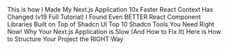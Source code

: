 <Bookmarks title="Videos">
  <BookmarkLink href="https://youtu.be/TrtQWsSrB_c?si=FhjE6Y0D5YU2cgTP">
    This is how I Made My Next.js Application 10x Faster
  </BookmarkLink>
  <BookmarkLink href="https://youtu.be/3WLVsxlVTxk?si=i7jWnK6HBIeJzGW4">
    React Context Has Changed (v19 Full Tutorial)
  </BookmarkLink>
  <BookmarkLink href="https://youtu.be/U6YZfpiFhkQ?si=_Wz3Y_oEeubW5jlv">
    I Found Even BETTER React Component Libraries Built on Top of Shadcn UI
  </BookmarkLink>
  <BookmarkLink href="https://youtu.be/-rdqQhw1_4M?si=Fs-W3ec4aU9eRGqg">
    Top 10 Shadcn Tools You Need Right Now!
  </BookmarkLink>
  <BookmarkLink href="https://youtu.be/12x0v5g9GWY?si=OihAdsBI9QkRw8JW">
    Why Your Next.js Application is Slow (And How to Fix It)
  </BookmarkLink>
  <BookmarkLink href="https://youtu.be/kH9Q8j-X7po?si=37Dj77WcCY9wfmey">
    Here is How to Structure Your Project the RIGHT Way
  </BookmarkLink>
</Bookmarks>
